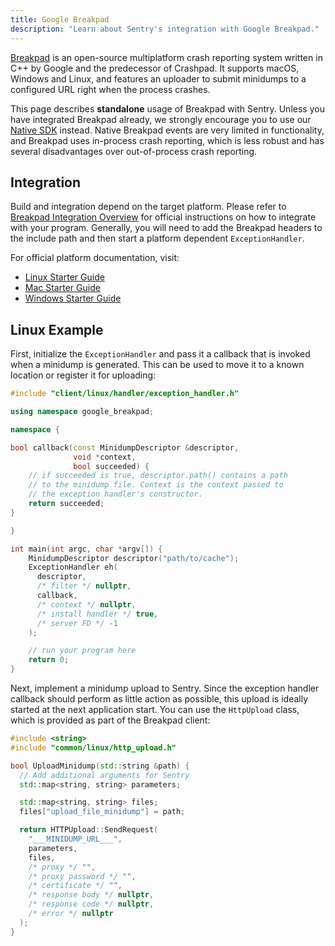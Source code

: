 ```yaml
---
title: Google Breakpad
description: "Learn about Sentry's integration with Google Breakpad."
---
```


[Breakpad](https://chromium.googlesource.com/breakpad/breakpad/) is an open-source multiplatform crash reporting system written in C++ by Google and the predecessor of Crashpad. It supports macOS, Windows and Linux, and features an uploader to submit minidumps to a configured URL right when the process crashes.

<Alert>

This page describes **standalone** usage of Breakpad with Sentry. Unless you have integrated Breakpad already, we strongly encourage you to use our [Native SDK](/platforms/native/) instead. Native Breakpad events are very limited in functionality, and Breakpad uses in-process crash reporting, which is less robust and has several disadvantages over out-of-process crash reporting.

</Alert>

## Integration

Build and integration depend on the target platform. Please refer to [Breakpad Integration Overview](https://chromium.googlesource.com/breakpad/breakpad/+/master/docs/getting_started_with_breakpad.md#integration-overview) for official instructions on how to integrate with your program. Generally, you will need to add the Breakpad headers to the include path and then start a platform dependent `ExceptionHandler`.

For official platform documentation, visit:

- [Linux Starter Guide](https://chromium.googlesource.com/breakpad/breakpad/+/master/docs/linux_starter_guide.md)
- [Mac Starter Guide](https://chromium.googlesource.com/breakpad/breakpad/+/master/docs/mac_breakpad_starter_guide.md)
- [Windows Starter Guide](https://chromium.googlesource.com/breakpad/breakpad/+/master/docs/windows_client_integration.md)

## Linux Example

First, initialize the `ExceptionHandler` and pass it a callback that is invoked when a minidump is generated. This can be used to move it to a known location or register it for uploading:

```cpp
#include "client/linux/handler/exception_handler.h"

using namespace google_breakpad;

namespace {

bool callback(const MinidumpDescriptor &descriptor,
              void *context,
              bool succeeded) {
    // if succeeded is true, descriptor.path() contains a path
    // to the minidump file. Context is the context passed to
    // the exception handler's constructor.
    return succeeded;
}

}

int main(int argc, char *argv[]) {
    MinidumpDescriptor descriptor("path/to/cache");
    ExceptionHandler eh(
      descriptor,
      /* filter */ nullptr,
      callback,
      /* context */ nullptr,
      /* install handler */ true,
      /* server FD */ -1
    );

    // run your program here
    return 0;
}
```

Next, implement a minidump upload to Sentry. Since the exception handler callback should perform as little action as possible, this upload is ideally started at the next application start. You can use the `HttpUpload` class, which is provided as part of the Breakpad client:

```cpp
#include <string>
#include "common/linux/http_upload.h"

bool UploadMinidump(std::string &path) {
  // Add additional arguments for Sentry
  std::map<string, string> parameters;

  std::map<string, string> files;
  files["upload_file_minidump"] = path;

  return HTTPUpload::SendRequest(
    "___MINIDUMP_URL___",
    parameters,
    files,
    /* proxy */ "",
    /* proxy password */ "",
    /* certificate */ "",
    /* response body */ nullptr,
    /* response code */ nullptr,
    /* error */ nullptr
  );
}
```
